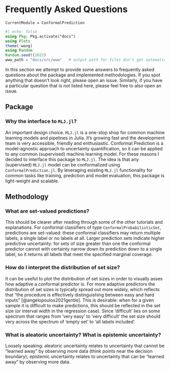 # Frequently Asked Questions

```@meta
CurrentModule = ConformalPrediction
```

```julia
#| echo: false
using Pkg; Pkg.activate("docs")
using Plots
theme(:wong)
using Random
Random.seed!(2022)
www_path = "docs/src/www"   # output path for files don't get automatically saved in auto-generated path (e.g. GIFs)
```

In this section we attempt to provide some answers to frequently asked questions about the package and implemented methodologies. If you spot anything that doesn't look right, please open an issue. Similarly, if you have a particular question that is not listed here, please feel free to also open an issue.

## Package

### Why the interface to `MLJ.jl`?

An important design choice. `MLJ.jl` is a one-stop shop for common machine learning models and pipelines in Julia. It’s growing fast and the development team is very accessible, friendly and enthusiastic. Conformal Prediction is a model-agnostic approach to uncertainty quantification, so it can be applied to any common (supervised) machine learning model. For these reasons I decided to interface this package to `MLJ.jl`. The idea is that any (supervised) `MLJ.jl` model can be conformalized using `ConformalPrediction.jl`. By leveraging existing `MLJ.jl` functionality for common tasks like training, prediction and model evaluation, this package is light-weight and scalable.

## Methodology

### What are set-valued predictions?

This should be clearer after reading through some of the other tutorials and explanations. For conformal classifiers of type `ConformalProbabilisticSet`, predictions are set-valued: these conformal classifiers may return multiple labels, a single label or no labels at all. Larger prediction sets indicate higher predictive uncertainty: for sets of size greater than one the conformal predictor cannot with certainty narrow down its prediction down to a single label, so it returns all labels that meet the specified marginal coverage.

### How do I interpret the distribution of set size?

It can be useful to plot the distribution of set sizes in order to visually asses how adaptive a conformal predictor is. For more adaptive predictors the distribution of set sizes is typically spread out more widely, which reflects that “the procedure is effectively distinguishing between easy and hard inputs” [@angelopoulos2021gentle]. This is desirable: when for a given sample it is difficult to make predictions, this should be reflected in the set size (or interval width in the regression case). Since ‘difficult’ lies on some spectrum that ranges from ‘very easy’ to ‘very difficult’ the set size should very across the spectrum of ‘empty set’ to ‘all labels included’.

### What is aleatoric uncertainty? What is epistemic uncertainty?

Loosely speaking: aleatoric uncertainty relates to uncertainty that cannot be “learned away” by observing more data (think points near the decision boundary); epistemic uncertainty relates to uncertainty that can be “learned away” by observing more data.



